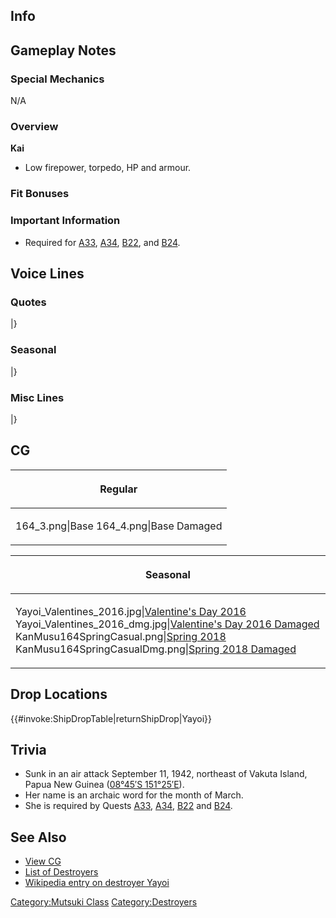 ==Info==
{{KanmusuInfo|ID=164}}
{{KanmusuInfo|ID=164a}}

==Gameplay Notes==
===Special Mechanics===
N/A

===Overview===
'''Kai'''
* Low firepower, torpedo, HP and armour.

===Fit Bonuses===
{{:{{BASEPAGENAME}}/Equipment Bonuses}}
{{clear}}

===Important Information===
* Required for [[Quests#A33|A33]], [[Quests#A34|A34]], [[Quests#B22|B22]], and [[Quests#B24|B24]].

==Voice Lines==
===Quotes===
{{ShipquoteHeader}}
{{ShipquoteKai
|scenario = Introduction
|origin = 初めまして、弥生、着任…。あ、気を使わないでくれていい…です。
|translation = Nice to meet you, Yayoi reporting for duty... Ah, it's fine if you don't care too much... about me.
|audio = Yayoi-Introduction.ogg
}}
{{ShipquoteKai
|scenario = Library
|origin = 睦月型駆逐艦三番艦「弥生」です。
横須賀の浦賀生まれ。「睦月」や「望月」と艦隊を組んで色々頑張りました。
爆撃機とかは嫌い。よろしくね。
|translation = I'm the 3rd ship of the Mutsuki-class destroyers, Yayoi.
I was born in Uraga, Yokosuka. I worked hard doing lots of things in a fleet with Mutsuki and Mochizuki.
I hate bombers.<ref>She was sunk by dive bombers.</ref> Take care of me.
|audio = Yayoi-Library.ogg
}}
{{ShipquoteKai
|scenario = Secretary 1
|origin = ん…司令官、お疲れ様
|translation = Yup... Thanks for your hard work Commander.
|audio = Yayoi-Secretary_1.ogg
}}
{{ShipquoteKai
|scenario = Secretary 2
|origin = え…？弥生、怒ってなんかないですよ？…すみません、表情硬くて。
|translation = Eh...? I'm not angry though? ...Sorry for having such a stern expression.
|audio = Yayoi-Secretary_2.ogg
}}
{{ShipquoteKai
|scenario = Secretary 3
|origin = だから、怒ってないんですって…もう、そんなに気を使わないでください。
|translation = I said I wasn't angry... Jeez, don't worry so much about it.
|audio = Yayoi-Secretary_3.ogg
}}
{{ShipquoteKai
|scenario = Secretary Idle
|origin = ん、大丈夫…。焦らずゆっくりで。弥生はここにいるよ…うん、いる。
|translation = Yeah, I'm fine... Don't get so flustered. I'm right here... Yup, right here.
|audio = Yayoi-Idle.ogg
}}
{{ShipquoteKai
|scenario = Secretary (Married)
|origin = 司令官が元気なら、それでいい。弥生は、それでいい、です。
|translation = It's good that you're in good health Commander. I'm fine with that.
|audio = Yayoi-Wedding_Line.ogg
}}
{{ShipquoteKai
|scenario = Wedding
|origin = しれいかーん。しれい、かん…ぅう、難しいな。は、はわわっ！？　き、聞いてたの？　あ、あぁ、そう…よかった。いや、いい。司令官…その、いつもありがとう。これからも、一緒…だよね？
|translation =Commander~. Comman-der... Ugh, that's hard. Wh-whoa!? W-were you listening? A-ah, is that so... thank goodness. No, it's fine. Commander... Ummm, thanks for everything. We'll be... together from now on right?
|audio = Yayoi-Wedding.ogg
}}
{{ShipquoteKai
|scenario = Player's Score
|origin = 司令官にご報告です…ええっと…
|translation = I have a report for you Commander... Ummm...
|audio = Yayoi-Looking_At_Scores.ogg
}}
{{ShipquoteKai
|scenario = Joining the Fleet
|origin = 弥生、水雷戦隊、出撃です。
|translation = Yayoi, torpedo squadron, sortie.
|audio = Yayoi-Joining_A_Fleet.ogg
}}
{{ShipquoteKai
|scenario = Equipment 1
|origin = 嬉しい…です…
|translation = I'm... happy...
|audio = Yayoi-Equipment_1.ogg
}}
{{ShipquoteKai
|scenario = Equipment 2
|origin = 弥生も、これなら…
|translation = With this, I too can...
|audio = Yayoi-Equipment_2.ogg
}}
{{ShipquoteKai
|scenario = Equipment 3
|origin = いいけど。
|translation = It's fine but.
|audio = Yayoi-Equipment_3.ogg
}}
{{ShipquoteKai
|scenario = Supply
|origin = もらっちゃって、いいの？
|translation = Is it fine for me to take this?
|audio = Yayoi-Supply.ogg
}}
{{ShipquoteKai
|scenario = Docking (Minor Damage)
|origin = 弥生、修理に入ります。
|translation = I'm going to get repaired.
|audio = Yayoi-Docking_Minor.ogg
}}
{{ShipquoteKai
|scenario = Docking (Major Damage)
|origin = 入渠します…ちょっと、痛いし…
|translation = I'm going into the docks... It kind of hurts...
|audio = Yayoi-Docking_Major.ogg
}}
{{ShipquoteKai
|scenario = Construction
|origin = 新しい艦が竣工です。
|translation = Construction of a new ship has been completed.
|audio = Yayoi-Construction.ogg
}}
{{ShipquoteKai
|scenario = Returning from Sortie
|origin = 艦隊帰投…です。
|translation = The fleet has returned... to port.
|audio = Yayoi-Returning_From_Sortie.ogg
}}
{{ShipquoteKai
|scenario = Starting a Sortie
|origin = いい、睦月、望月、いくよ…弥生、出撃します。
|translation = Alright, Mutsuki, Mochizuki, let's go... Yayoi, sortieing.
|audio = Yayoi-Starting_A_Sortie.ogg
}}
{{ShipquoteKai
|scenario = Starting a Battle
|origin = 砲雷撃戦、いい？
|translation = Ready for combat?
|audio = Yayoi-Battle_Start.ogg
}}
{{ShipquoteKai
|scenario = Attack
|origin = これでどう？
|translation = How's this?
|audio = Yayoi-Attack.ogg
}}
{{ShipquoteKai
|scenario = Night Battle Attack
|origin = 第30駆逐隊を、なめないで！
|translation = Don't underestimate the 30th Destroyer Division!
|audio = Yayoi-Night_Attack.ogg
}}
{{ShipquoteKai
|scenario = Night Battle
|origin = 追い詰めます。まかせて。
|translation = I'll hunt them down. Leave it to me.
|audio = Yayoi-Night_Battle.ogg
}}
{{ShipquoteKai
|scenario = MVP
|origin = うっ…うーん、弥生が活躍…えっ…と、えーっと…うれしい…かな…
|translation = Y...yup. I had a distinguished service... U-...hhh, Ummm... I'm kind of... happy...
|audio = Yayoi-MVP.ogg
}}
{{ShipquoteKai
|scenario = Minor Damage 1
|origin = いっ、たっ……!
|translation = Ou-ch...!
|audio = Yayoi-Minor_Damage_1.ogg
}}
{{ShipquoteKai
|scenario = Minor Damage 2
|origin = いッ、いいけど……
|translation = I-I'm fine but...
|audio = Yayoi-Minor_Damage_2.ogg
}}
{{ShipquoteKai
|scenario = Major Damage
|origin = やってくれたね…怒ってなんかないよ、怒ってなんか…
|translation = You've done it now... But I'm not angry, I'm not...
|audio = Yayoi-Major_Damage.ogg
}}
{{ShipquoteKai
|scenario = Sunk
|origin = 沈むの…かな…　睦月、今度は弥生より…後に来て…ね…
|translation = Looks like... I'm sinking... You need to return this time Mutsuki... alright...<ref>Mutsuki originally sank before Yayoi.</ref>
|audio = Yayoi-Sunk.ogg
}}
|} <references/>

{{clear}}

===Seasonal===
{{SeasonalHeaderOld}}
{{SeasonalQuote
|scenario = [[Seasonal/Valentine%27s_Day_2015|Valentine’s Day 2015]]
|origin = 司令官、これ…あ、あげます。甘いです。お返しは、気にしなくていい…です。
|translation =	This is… f-for you, Commander. It’s sweet. You don’t need to… give me anything in return.
|audio =Yayoi _Valentine_Sec1.ogg
|notes = 
}}
{{SeasonalQuote
|scenario = [[Seasonal/Second_Anniversary|2nd Anniversary]]
|origin = 司令官、二周年おめでとうです。弥生も嬉しいです。はい。
|translation =	Congratulations on the 2nd anniversary, Commander. I’m happy too. Yes.
|audio = 164_Yayoi_2ndAnniv.mp3
|notes = 
}}
{{SeasonalQuote
|scenario = [[Seasonal/Rainy_Season_2015|Rainy Season 2015]]
|origin = 梅雨……あ、このてるてる坊主、かわいい…あ、気にしないで…ください…
|translation =	The rainy season… Ah, these teruterubouzu are cute… Ah, please… don’t mind me…
|audio = Yayoi_Rainy_Secretary_1.ogg
|notes =
}}
{{SeasonalQuote
|scenario = [[Seasonal/Christmas_2015|Christmas 2015]]
|origin = クリスマス…弥生、怒ってなんかないよ。ケーキ…いただきます。
|translation =	Christmas… I’m not angry. I’ll have… some cake.
|audio = Yayoi_Christmas_2015_Sec1.ogg
|notes =
}}
{{SeasonalQuote
|scenario = [[Seasonal/End_of_Year_2015|End of Year 2015]]
|origin = もち…望月…大掃除だから…そこは水拭きで…ち、ちがう。怒ってなんかないよ。
|translation =	Mochi… Mochizuki… It’s time to spring clean so… go wipe that down... N-not there. I’m not angry.<ref>
|audio = Yayoi_Year_End_2015_Sec1.ogg
|notes = 
}}
{{SeasonalQuote
|scenario = [[Seasonal/New_Year_2016|New Year 2016]]
|origin = 司令官、新年あけましておめでとうです。今年も、よろしくお願いです。
|translation =	Happy New Year, Commander. Please treat me well this year.
|audio = Yayoi_New_Years_Day_2016.ogg
|notes = 
}}
{{SeasonalQuote
|scenario = [[Seasonal/White_Day_2016|White Day 2016]]
|origin = 司令官、これは…？えぇ、いいの？ありがとう…嬉しい、です。
|translation =	Commander, this is…? Eh, is this alright? Thank you… I’m happy.
|audio = Yayoi_White_Day_2016.ogg
|notes = 
}}
{{SeasonalQuote
|scenario = [[Seasonal/Third_Anniversary|3rd Anniversary]]
|origin = 司令官…三周年…おめでとう…です。弥生も、うれしい…です…はい。
|translation =	Congratulations… on the… 3rd Anniversary… Commander. I’m happy… too… Yes.
|audio = Yayoi_3rd_Anniversary_Sec1.mp3
|notes = 
}}
{{SeasonalQuote
|scenario = [[Seasonal/Autumn_2016|Autumn 2016]]
|origin = 弥生は…秋は…苦手。怒ってなんか…ない、です。怒ってなんか…ない、けど…。
|translation =	I don’t… like… summer. I’m not… angry or anything. I’m not… but…
|audio = Yayoi_Autumn_2016_Sec1.mp3
|notes = 
}}
{{SeasonalQuote
|scenario = [[Seasonal/Saury_2016|Saury Festival 2016]]
|origin = 秋刀魚は、好きです…。秋刀魚祭り、弥生、いいと思います…
|translation =	I like saury… I think that the Saury Festival is a good thing…
|audio = Yayoi_Sec1_Saury_2016.mp3
|notes = 
}}
{{SeasonalQuote
|scenario = [[Seasonal/Autumn_2016|Autumn 2016]]
|origin = これが…この季節に味わうという…特別な、ワイン。そうなの？大人の人は…色々なお祭りが…好きね。
|translation =	So this is… the special wine… you get to enjoy during this season. Right? Adults… sure like… all their festivals.
|audio = Yayoi_MidAutumn_2016_Sec1.mp3
|notes = 
}}
{{SeasonalQuote
|scenario = [[Seasonal/Winter_2017|Winter 2017]]
|origin = 卯月…無事でよかった…。えぇ、そうなの？心配いらないって…っむ…あぁ…怒ってなんか、ないよ。ちょっとだけ…しか…
|translation =	Thank goodness… you’re alright, Uzuki… Eh, really? Don’t worry… *pout*… Ah… I’m not angry. Well… just a little…
|audio = Yayoi_Winter_2017.mp3
|notes = 
}}
{{SeasonalQuote
|scenario = [[Seasonal/Fourth_Anniversary|4th Anniversary]]
|origin = 司令官、あの…おめでとう…です。艦隊は、四周年を…その…うぅ…弥生、怒ってなんか…ないです。…感謝…して…います…。
|translation =	Commander, umm… congratulations. It’s… the fleet’s 4th Anniversary… and… urm… I’m not… angry… I’m… grateful…
|audio = Yayoi_4th_Anniversary_Sec1_2017.mp3
|notes = 
}}
{{SeasonalQuote
|scenario = [[Seasonal/Early_Summer_2017|Early Summer 2017]]
|origin = 暑くなって来た。…卯月、その格好はなに？夏の装い？そうなんだ。んー。
|translation =	It’s gotten hot. …What’s with those clothes, Uzuki? Summer equipment? I see. Hmm.
|audio = Yayoi_Sec1_Summer_2017.mp3
|notes = 
}}
{{SeasonalQuote
|scenario = [[Seasonal/Fifth_Anniversary|5th Anniversary]]
|origin = 司令官、あの、艦隊は五周年を…その、おめでとうございます。もちろん、弥生怒ってなんかないです。…ずっと心は一緒だって…考えてたんです。
|translation =	Commander, umm, it’s the fleet’s 5th Anniversary… So, congratulationis. Of course I’m not angry. …I’ve always thought that… we’re on the same wavelength.
|audio = Yayoi_5th_Anniversary_Sec1.mp3
|notes = 
}}
{{SeasonalQuote
|scenario = [[Seasonal/Seventh_Anniversary|7th Anniversary]]
|origin = 	司令官、おめでとう。今日は大事な日。
|translation =	Commander, congratulations. Today is an important day.
|audio = Yayoi_7th_Anniversary_Secretary_1.mp3
|notes = 
}}
|}<references/>

{{clear}}

===Misc Lines===
{{SeasonalHeaderOld}}
{{SeasonalQuote
|scenario = Eve of the Final Battle 2017
|origin = 卯月…あの、この季節は、気をつけて。あの、怒こってなんかないけど。うん、気をつけてね。
|translation =	Uzuki… Umm, be careful during this season. Umm, I’m not angry. Yeah, be careful.
|audio = Yayoi_Kantai_Kessen_2017_Sec1.mp3
|notes = 
}}
|}<references/>

{{clear}}

==CG==
{| class="mw-collapsible mw-collapsed wikitable" style="width: 100%;"
!Regular
|-
|<gallery>
164_3.png|Base
164_4.png|Base Damaged
</gallery>
|}

{| class="mw-collapsible mw-collapsed wikitable" style="width: 100%;"
!Seasonal
|-
|<gallery>
Yayoi_Valentines_2016.jpg|[[Seasonal/Valentine%27s_Day_2016|Valentine's Day 2016]]
Yayoi_Valentines_2016_dmg.jpg|[[Seasonal/Valentine%27s_Day_2016|Valentine's Day 2016 Damaged]]
KanMusu164SpringCasual.png|[[Seasonal/Coming_of_Spring_2018|Spring 2018]]
KanMusu164SpringCasualDmg.png|[[Seasonal/Coming_of_Spring_2018|Spring 2018 Damaged]]
</gallery>
|}

==Drop Locations==
{{#invoke:ShipDropTable|returnShipDrop|Yayoi}}

==Trivia==
*Sunk in an air attack September 11, 1942, northeast of Vakuta Island, Papua New Guinea ([http://toolserver.org/~geohack/geohack.php?pagename=Japanese_destroyer_Yayoi_%281925%29&params=08_45_S_151_25_E__region:#regional 08°45′S 151°25′E]).
*Her name is an archaic word for the month of March.
*She is required by Quests [[Quests#A33|A33]], [[Quests#A34|A34]], [[Quests#B22|B22]] and [[Quests#B24|B24]].

==See Also==
*[[{{PAGENAMEE}}/Gallery|View {{PAGENAME}} CG]]
*[[EliteDD|List of Destroyers]]
*[http://en.wikipedia.org/wiki/Japanese_destroyer_Yayoi_%281925%29 Wikipedia entry on destroyer Yayoi]
{{shiplist}}
[[Category:Mutsuki Class]] [[Category:Destroyers]]
